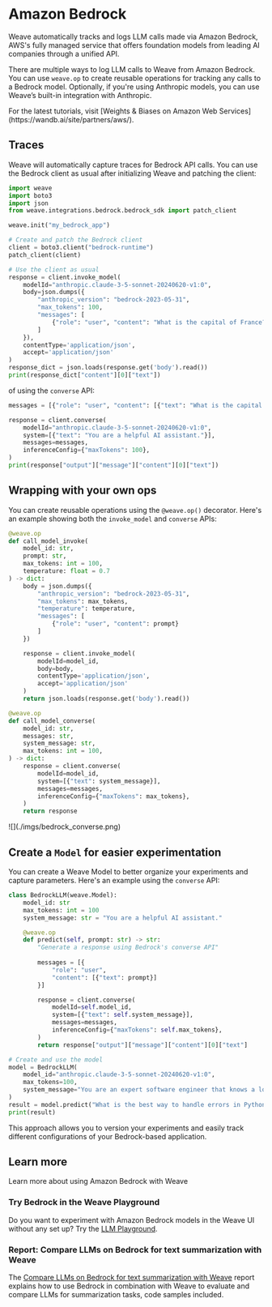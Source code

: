 # Amazon Bedrock

Weave automatically tracks and logs LLM calls made via Amazon Bedrock, AWS's fully managed service that offers foundation models from leading AI companies through a unified API.

There are multiple ways to log LLM calls to Weave from Amazon Bedrock. You can use `weave.op` to create reusable operations for tracking any calls to a Bedrock model. Optionally, if you're using Anthropic models, you can use Weave’s built-in integration with Anthropic. 

<Tip>
For the latest tutorials, visit [Weights & Biases on Amazon Web Services](https://wandb.ai/site/partners/aws/).
</Tip>

## Traces

Weave will automatically capture traces for Bedrock API calls. You can use the Bedrock client as usual after initializing Weave and patching the client:

```python
import weave
import boto3
import json
from weave.integrations.bedrock.bedrock_sdk import patch_client

weave.init("my_bedrock_app")

# Create and patch the Bedrock client
client = boto3.client("bedrock-runtime")
patch_client(client)

# Use the client as usual
response = client.invoke_model(
    modelId="anthropic.claude-3-5-sonnet-20240620-v1:0",
    body=json.dumps({
        "anthropic_version": "bedrock-2023-05-31",
        "max_tokens": 100,
        "messages": [
            {"role": "user", "content": "What is the capital of France?"}
        ]
    }),
    contentType='application/json',
    accept='application/json'
)
response_dict = json.loads(response.get('body').read())
print(response_dict["content"][0]["text"])
```

of using the `converse` API:

```python
messages = [{"role": "user", "content": [{"text": "What is the capital of France?"}]}]

response = client.converse(
    modelId="anthropic.claude-3-5-sonnet-20240620-v1:0",
    system=[{"text": "You are a helpful AI assistant."}],
    messages=messages,
    inferenceConfig={"maxTokens": 100},
)
print(response["output"]["message"]["content"][0]["text"])

```

## Wrapping with your own ops

You can create reusable operations using the `@weave.op()` decorator. Here's an example showing both the `invoke_model` and `converse` APIs:

```python
@weave.op
def call_model_invoke(
    model_id: str,
    prompt: str,
    max_tokens: int = 100,
    temperature: float = 0.7
) -> dict:
    body = json.dumps({
        "anthropic_version": "bedrock-2023-05-31",
        "max_tokens": max_tokens,
        "temperature": temperature,
        "messages": [
            {"role": "user", "content": prompt}
        ]
    })

    response = client.invoke_model(
        modelId=model_id,
        body=body,
        contentType='application/json',
        accept='application/json'
    )
    return json.loads(response.get('body').read())

@weave.op
def call_model_converse(
    model_id: str,
    messages: str,
    system_message: str,
    max_tokens: int = 100,
) -> dict:
    response = client.converse(
        modelId=model_id,
        system=[{"text": system_message}],
        messages=messages,
        inferenceConfig={"maxTokens": max_tokens},
    )
    return response
```

<Frame>
![](./imgs/bedrock_converse.png)
</Frame>

## Create a `Model` for easier experimentation

You can create a Weave Model to better organize your experiments and capture parameters. Here's an example using the `converse` API:

```python
class BedrockLLM(weave.Model):
    model_id: str
    max_tokens: int = 100
    system_message: str = "You are a helpful AI assistant."

    @weave.op
    def predict(self, prompt: str) -> str:
        "Generate a response using Bedrock's converse API"
        
        messages = [{
            "role": "user",
            "content": [{"text": prompt}]
        }]

        response = client.converse(
            modelId=self.model_id,
            system=[{"text": self.system_message}],
            messages=messages,
            inferenceConfig={"maxTokens": self.max_tokens},
        )
        return response["output"]["message"]["content"][0]["text"]

# Create and use the model
model = BedrockLLM(
    model_id="anthropic.claude-3-5-sonnet-20240620-v1:0",
    max_tokens=100,
    system_message="You are an expert software engineer that knows a lot of programming. You prefer short answers."
)
result = model.predict("What is the best way to handle errors in Python?")
print(result)
```

This approach allows you to version your experiments and easily track different configurations of your Bedrock-based application.

## Learn more

Learn more about using Amazon Bedrock with Weave

### Try Bedrock in the Weave Playground

Do you want to experiment with Amazon Bedrock models in the Weave UI without any set up? Try the [LLM Playground](../tools/playground.mdx).

### Report: Compare LLMs on Bedrock for text summarization with Weave

The [Compare LLMs on Bedrock for text summarization with Weave](https://wandb.ai/byyoung3/ML_NEWS3/reports/Compare-LLMs-on-Amazon-Bedrock-for-text-summarization-with-W-B-Weave--VmlldzoxMDI1MTIzNw) report explains how to use Bedrock in combination with Weave to evaluate and compare LLMs for summarization tasks, code samples included.